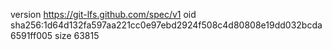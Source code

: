 version https://git-lfs.github.com/spec/v1
oid sha256:1d64d132fa597aa221cc0e97ebd2924f508c4d80808e19dd032bcda6591ff005
size 63815
